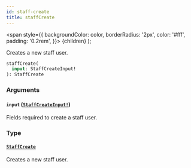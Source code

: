 ```yaml
---
id: staff-create
title: staffCreate
---
```


<span
style={{
      backgroundColor: color,
      borderRadius: '2px',
      color: '#fff',
      padding: '0.2rem',
    }}>
{children}
</span>
);

Creates a new staff user.

```graphql
staffCreate(
  input: StaffCreateInput!
): StaffCreate

```

### Arguments

#### `input` ([`StaffCreateInput!`](/api-reference/inputs/staff-create-input.mdx))

Fields required to create a staff user.

### Type

#### [`StaffCreate`](/api-reference/objects/staff-create.mdx)

Creates a new staff user.

